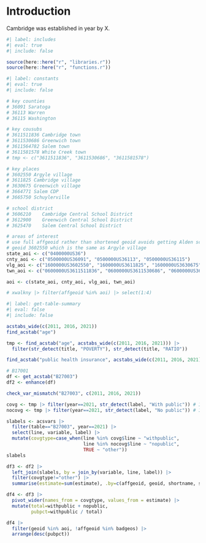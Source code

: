 # Introduction

Cambridge was established in year by X.


```r
#| label: includes
#| eval: true
#| include: false

source(here::here("r", "libraries.r"))
source(here::here("r", "functions.r"))

```

```r
#| label: constants
#| eval: true
#| include: false

# key counties
# 36091 Saratoga
# 36113 Warren
# 36115 Washington

# key cousubs
# 3611511836 Cambridge town
# 3611530686 Greenwich town
# 3611564782 Salem town
# 3611581578 White Creek town
# tmp <- c("3611511836", "3611530686", "3611581578")

# key places
# 3602550 Argyle village
# 3611825 Cambridge village
# 3630675 Greenwich village
# 3664771 Salem CDP
# 3665750 Schuylerville

# school district
# 3606210    Cambridge Central School District
# 3612900    Greenwich Central School District
# 3625470    Salem Central School District

# areas of interest
# use full affgeoid rather than shortened geoid avoids getting Alden school district for Argyle village
# geoid 3602550 which is the same as Argyle village
state_aoi <- c("0400000US36")
cnty_aoi <- c("0500000US36091", "0500000US36113", "0500000US36115")
vlg_aoi <- c("1600000US3602550", "1600000US3611825", "1600000US3630675", "1600000US3664771", "1600000US3665750") 
twn_aoi <- c("0600000US3611511836", "0600000US3611530686", "0600000US3611581578")

aoi <- c(state_aoi, cnty_aoi, vlg_aoi, twn_aoi)

# xwalkny |> filter(affgeoid %in% aoi) |> select(1:4)

```

```r
#| label: get-table-summary
#| eval: false
#| include: false

acstabs_wide(c(2011, 2016, 2021))
find_acstab("age")

tmp <- find_acstab("age", acstabs_wide(c(2011, 2016, 2021))) |> 
  filter(str_detect(title, "POVERTY"), str_detect(title, "RATIO"))

find_acstab("public health insurance", acstabs_wide(c(2011, 2016, 2021)))

# B17001
df <- get_acstab("B27003")
df2 <- enhance(df)

check_var_mismatch("B27003", c(2011, 2016, 2021))

covg <- tmp |> filter(year==2021, str_detect(label, "With public")) # 18 recs
nocovg <- tmp |> filter(year==2021, str_detect(label, "No public")) # 18 recs

slabels <- acsvars |> 
  filter(table=="B27003", year==2021) |> 
  select(line, variable, label) |> 
  mutate(covgtype=case_when(line %in% covg$line ~ "withpublic",
                            line %in% nocovg$line ~ "nopublic",
                            TRUE ~ "other"))
slabels

df3 <- df2 |> 
  left_join(slabels, by = join_by(variable, line, label)) |> 
  filter(covgtype!="other") |> 
  summarise(estimate=sum(estimate), .by=c(affgeoid, geoid, shortname, shortestname, nygeotype, covgtype))

df4 <- df3 |> 
  pivot_wider(names_from = covgtype, values_from = estimate) |> 
  mutate(total=withpublic + nopublic,
         pubpct=withpublic / total)

df4 |> 
  filter(geoid %in% aoi, !affgeoid %in% badgeos) |> 
  arrange(desc(pubpct))
  

```
